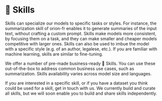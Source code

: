 # 🤹 Skills

Skills can specialize our models to specific tasks or styles. For instance, the summarization skill of orion-fr enables it to generate summaries of the input text, without crafting a custom prompt. Skills make models more consistent, by focusing them on a task, and they can make smaller and cheaper models competitive with larger ones. Skills can also be used to imbue the model with a specific style (e.g. of an author, legalese, etc.). If you are familiar with machine learning, skills are similar to fine-tuning.

We offer a number of pre-made business-ready 🤹 Skills. You can use these out-of-the-box to address common business use cases, such as summarization. Skills availability varies across model size and languages.

If you are interested in a specific skill, or if you have a dataset you think could be used for a skill, get in touch with us. We currently build and curate all skills, but we will soon enable you to build and share skills independently.